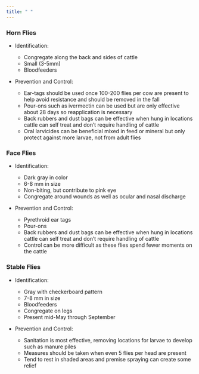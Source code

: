 ```yaml
---
title: " "
---
```


:::::: {layout-ncol="3"}
::: column-content-1
### Horn Flies

-   Identification:

    -   Congregate along the back and sides of cattle
    -   Small (3-5mm)
    -   Bloodfeeders

-   Prevention and Control:

    -   Ear-tags should be used once 100-200 flies per cow are present to help avoid resistance and should be removed in the fall
    -   Pour-ons such as ivermectin can be used but are only effective about 28 days so reapplication is necessary
    -   Back rubbers and dust bags can be effective when hung in locations cattle can self treat and don’t require handling of cattle
    -   Oral larvicides can be beneficial mixed in feed or mineral but only protect against more larvae, not from adult flies
:::

::: column-content-2
### Face Flies

-   Identification:

    -   Dark gray in color
    -   6-8 mm in size
    -   Non-biting, but contribute to pink eye
    -   Congregate around wounds as well as ocular and nasal discharge

-   Prevention and Control:

    -   Pyrethroid ear tags
    -   Pour-ons
    -   Back rubbers and dust bags can be effective when hung in locations cattle can self treat and don’t require handling of cattle
    -   Control can be more difficult as these flies spend fewer moments on the cattle
:::

::: column-content-3
### Stable Flies

-   Identification:

    -   Gray with checkerboard pattern
    -   7-8 mm in size
    -   Bloodfeeders
    -   Congregate on legs
    -   Present mid-May through September

-   Prevention and Control:

    -   Sanitation is most effective, removing locations for larvae to develop such as manure piles
    -   Measures should be taken when even 5 flies per head are present
    -   Tend to rest in shaded areas and premise spraying can create some relief
:::
::::::
